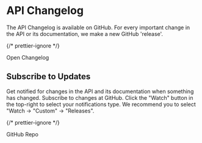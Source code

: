 
# API Changelog

The API Changelog is available on GitHub. For every important change in the API or its documentation, we make a new GitHub 'release'.

{/* prettier-ignore */}
<Link className='button button--primary' to='https://github.com/homewizard/api-documentation/releases'>Open Changelog</Link>

## Subscribe to Updates

Get notified for changes in the API and its documentation when something has changed. Subscribe to changes at GitHub. Click the "Watch" button in the top-right to select your notifications type. We recommend you to select "Watch → "Custom" → "Releases".

{/* prettier-ignore */}
<Link className='button button--primary' to='https://github.com/homewizard/api-documentation'>GitHub Repo</Link>
